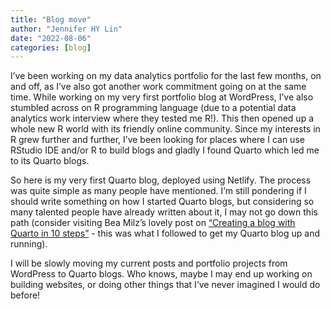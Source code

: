 ```yaml
---
title: "Blog move"
author: "Jennifer HY Lin"
date: "2022-08-06"
categories: [blog]
---
```


I've been working on my data analytics portfolio for the last few months, on and off, as I've also got another work commitment going on at the same time. While working on my very first portfolio blog at WordPress, I've also stumbled across on R programming language (due to a potential data analytics work interview where they tested me R!). This then opened up a whole new R world with its friendly online community. Since my interests in R grew further and further, I've been looking for places where I can use RStudio IDE and/or R to build blogs and gladly I found Quarto which led me to its Quarto blogs.

So here is my very first Quarto blog, deployed using Netlify. The process was quite simple as many people have mentioned. I'm still pondering if I should write something on how I started Quarto blogs, but considering so many talented people have already written about it, I may not go down this path (consider visiting Bea Milz's lovely post on ["Creating a blog with Quarto in 10 steps"](https://beamilz.com/posts/2022-06-05-creating-a-blog-with-quarto/en/index.html) - this was what I followed to get my Quarto blog up and running). 

I will be slowly moving my current posts and portfolio projects from WordPress to Quarto blogs. Who knows, maybe I may end up working on building websites, or doing other things that I've never imagined I would do before!